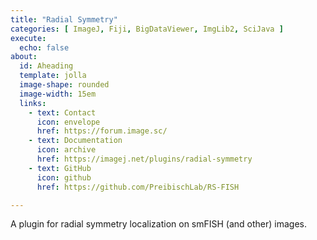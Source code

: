 ```yaml
---
title: "Radial Symmetry"
categories: [ ImageJ, Fiji, BigDataViewer, ImgLib2, SciJava ]
execute:
  echo: false
about:
  id: Aheading
  template: jolla
  image-shape: rounded
  image-width: 15em
  links:
    - text: Contact
      icon: envelope
      href: https://forum.image.sc/
    - text: Documentation
      icon: archive
      href: https://imagej.net/plugins/radial-symmetry
    - text: GitHub
      icon: github
      href: https://github.com/PreibischLab/RS-FISH

---
```


::: {.alignleft}

A plugin for radial symmetry localization on smFISH (and other) images.

:::
